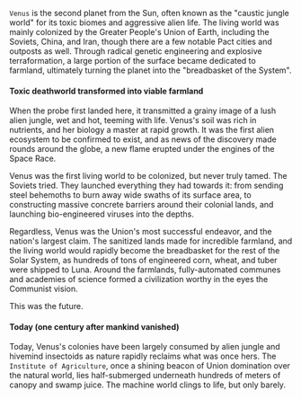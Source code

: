 `Venus` is the second planet from the Sun, often known as the "caustic jungle world" for its toxic biomes and aggressive alien life. The living world was mainly colonized by the Greater People's Union of Earth, including the Soviets, China, and Iran, though there are a few notable Pact cities and outposts as well. Through radical genetic engineering and explosive terraformation, a large portion of the surface became dedicated to farmland, ultimately turning the planet into the "breadbasket of the System".

#### Toxic deathworld transformed into viable farmland

When the probe first landed here, it transmitted a grainy image of a lush alien jungle, wet and hot, teeming with life. Venus's soil was rich in nutrients, and her biology a master at rapid growth. It was the first alien ecosystem to be confirmed to exist, and as news of the discovery made rounds around the globe, a new flame erupted under the engines of the Space Race.

Venus was the first living world to be colonized, but never truly tamed. The Soviets tried. They launched everything they had towards it: from sending steel behemoths to burn away wide swaths of its surface area, to constructing massive concrete barriers around their colonial lands, and launching bio-engineered viruses into the depths.

Regardless, Venus was the Union's most successful endeavor, and the nation's largest claim. The sanitized lands made for incredible farmland, and the living world would rapidly become the breadbasket for the rest of the Solar System, as hundreds of tons of engineered corn, wheat, and tuber were shipped to Luna. Around the farmlands, fully-automated communes and academies of science formed a civilization worthy in the eyes the Communist vision.

This was the future.

#### Today (one century after mankind vanished)

Today, Venus's colonies have been largely consumed by alien jungle and hivemind insectoids as nature rapidly reclaims what was once hers. The `Institute of Agriculture`, once a shining beacon of Union domination over the natural world, lies half-submerged underneath hundreds of meters of canopy and swamp juice. The machine world clings to life, but only barely.